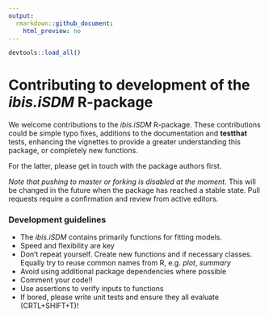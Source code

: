 ```yaml
---
output:
  rmarkdown::github_document:
    html_preview: no
---
```


```r
devtools::load_all()
```

# Contributing to development of the  _ibis.iSDM_ R-package

We welcome contributions to the _ibis.iSDM_ R-package. These contributions could be simple typo fixes, additions to the documentation and **testthat** tests, enhancing the vignettes to provide a greater understanding this package, or completely new functions. 

For the latter, please get in touch with the package authors first.

*Note that pushing to master or forking is disabled at the moment.* 
This will be changed in the future when the package has reached a stable state. Pull requests require a confirmation and review from active editors. 

### Development guidelines

-   The _ibis.iSDM_ contains primarily functions for fitting models.
-   Speed and flexibility are key
-   Don’t repeat yourself. Create new functions and if necessary
    classes. Equally try to reuse common names from R, e.g. *plot*,
    *summary*
-   Avoid using additional package dependencies where possible
-   Comment your code!!
-   Use assertions to verify inputs to functions
-   If bored, please write unit tests and ensure they all evaluate
    (CRTL+SHIFT+T)!
